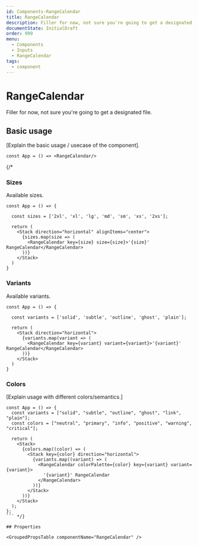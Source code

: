 ```yaml
---
id: Components-RangeCalendar
title: RangeCalendar
description: Filler for now, not sure you're going to get a designated file. 
documentState: InitialDraft
order: 999
menu:
  - Components
  - Inputs
  - RangeCalendar
tags:
  - component
---
```


# RangeCalendar

Filler for now, not sure you're going to get a designated file. 

## Basic usage

[Explain the basic usage / usecase of the component].

```jsx-live
const App = () => <RangeCalendar/>
```
{/* 

### Sizes

Available sizes.

```jsx-live
const App = () => {

  const sizes = ['2xl', 'xl', 'lg', 'md', 'sm', 'xs', '2xs'];

  return (
    <Stack direction="horizontal" alignItems="center">
      {sizes.map(size => (
        <RangeCalendar key={size} size={size}>'{size}' RangeCalendar</RangeCalendar>
      ))}
    </Stack>
  )
}
```

### Variants

Available variants.

```jsx-live
const App = () => {

  const variants = ['solid', 'subtle', 'outline', 'ghost', 'plain'];

  return (
    <Stack direction="horizontal">
      {variants.map(variant => (
        <RangeCalendar key={variant} variant={variant}>'{variant}' RangeCalendar</RangeCalendar>
      ))}
    </Stack>
  )
}
```

### Colors

[Explain usage with different colors/semantics.]

```jsx-live
const App = () => {
  const variants = ["solid", "subtle", "outline", "ghost", "link", "plain"];
  const colors = ["neutral", "primary", "info", "positive", "warning", "critical"];

  return (
    <Stack>
      {colors.map((color) => (
        <Stack key={color} direction="horizontal">
          {variants.map((variant) => (
            <RangeCalendar colorPalette={color} key={variant} variant={variant}>
              '{variant}' RangeCalendar
            </RangeCalendar>
          ))}
        </Stack>
      ))}
    </Stack>
  );
};
``` */}

## Properties

<GroupedPropsTable componentName="RangeCalendar" />
